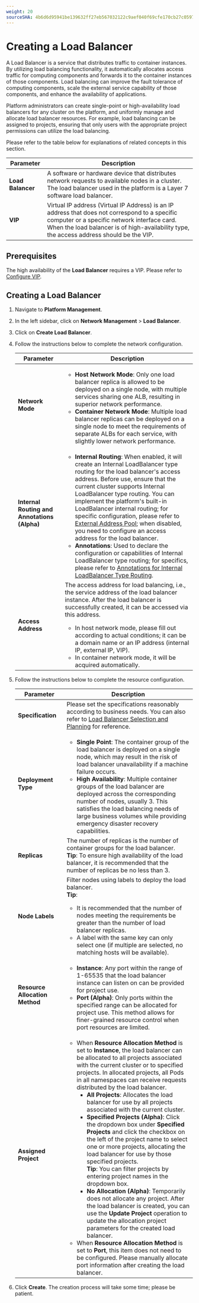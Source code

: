 ```yaml
---
weight: 20
sourceSHA: 4b6d6d95941be139632ff27eb567032122c9aef040f69cfe170cb27c0597def5
---
```


# Creating a Load Balancer

A Load Balancer is a service that distributes traffic to container instances. By utilizing load balancing functionality, it automatically allocates access traffic for computing components and forwards it to the container instances of those components. Load balancing can improve the fault tolerance of computing components, scale the external service capability of those components, and enhance the availability of applications.

Platform administrators can create single-point or high-availability load balancers for any cluster on the platform, and uniformly manage and allocate load balancer resources. For example, load balancing can be assigned to projects, ensuring that only users with the appropriate project permissions can utilize the load balancing.

Please refer to the table below for explanations of related concepts in this section.

| Parameter        | Description                                                                                   |
| ---------------- | ------------------------------------------------------------------------------------------- |
| **Load Balancer** | A software or hardware device that distributes network requests to available nodes in a cluster. The load balancer used in the platform is a Layer 7 software load balancer.                                |
| **VIP**          | Virtual IP address (Virtual IP Address) is an IP address that does not correspond to a specific computer or a specific network interface card. When the load balancer is of high-availability type, the access address should be the VIP. |

## Prerequisites

The high availability of the **Load Balancer** requires a VIP. Please refer to [Configure VIP](./vip.mdx).

## Creating a Load Balancer

1. Navigate to **Platform Management**.

2. In the left sidebar, click on **Network Management** > **Load Balancer**.

3. Click on **Create Load Balancer**.

4. Follow the instructions below to complete the network configuration.

   | Parameter                     | Description                                                                                                                                                                                                                                                                                                                                                                                                                                                                                                       |
   | ----------------------------- | ------------------------------------------------------------------------------------------------------------------------------------------------------------------------------------------------------------------------------------------------------------------------------------------------------------------------------------------------------------------------------------------------------------------------------------------------------------------------------------------------------------------- |
   | **Network Mode**              | <ul><li>**Host Network Mode**: Only one load balancer replica is allowed to be deployed on a single node, with multiple services sharing one ALB, resulting in superior network performance.</li><li>**Container Network Mode**: Multiple load balancer replicas can be deployed on a single node to meet the requirements of separate ALBs for each service, with slightly lower network performance.</li></ul>                                                                                           |
   | **Internal Routing and Annotations (Alpha)** | <ul><li>**Internal Routing**: When enabled, it will create an Internal LoadBalancer type routing for the load balancer's access address. Before use, ensure that the current cluster supports Internal LoadBalancer type routing. You can implement the platform's built-in LoadBalancer internal routing; for specific configuration, please refer to [External Address Pool](/networking/metallb/functions/create_metallb.mdx); when disabled, you need to configure an access address for the load balancer.</li><li>**Annotations**: Used to declare the configuration or capabilities of Internal LoadBalancer type routing; for specifics, please refer to [Annotations for Internal LoadBalancer Type Routing](/application/building_application/functions/operation_after_creating/network_communications/service/annotation.mdx).</li></ul> |
   | **Access Address**            | The access address for load balancing, i.e., the service address of the load balancer instance. After the load balancer is successfully created, it can be accessed via this address. <ul><li>In host network mode, please fill out according to actual conditions; it can be a domain name or an IP address (internal IP, external IP, VIP).</li><li>In container network mode, it will be acquired automatically.</li></ul>                                                                                                                                          |

5. Follow the instructions below to complete the resource configuration.

   | Parameter           | Description                                                                                                                                                                                                                                                                                                                                                                                                                                                                           |
   | ------------------- | --------------------------------------------------------------------------------------------------------------------------------------------------------------------------------------------------------------------------------------------------------------------------------------------------------------------------------------------------------------------------------------------------------------------------------------------------------------------------------------- |
   | **Specification**   | Please set the specifications reasonably according to business needs. You can also refer to [Load Balancer Selection and Planning](./selection.mdx) for reference.                                                                                                                                                                                                                                                                                                             |
   | **Deployment Type** | <ul><li>**Single Point**: The container group of the load balancer is deployed on a single node, which may result in the risk of load balancer unavailability if a machine failure occurs.</li><li>**High Availability**: Multiple container groups of the load balancer are deployed across the corresponding number of nodes, usually 3. This satisfies the load balancing needs of large business volumes while providing emergency disaster recovery capabilities.</li></ul>               |
   | **Replicas**        | The number of replicas is the number of container groups for the load balancer.<br />**Tip**: To ensure high availability of the load balancer, it is recommended that the number of replicas be no less than 3.                                                                                                                                                                                                                                                                                                          |
   | **Node Labels**     | Filter nodes using labels to deploy the load balancer.<br />**Tip**: <ul><li>It is recommended that the number of nodes meeting the requirements be greater than the number of load balancer replicas.</li><li>A label with the same key can only select one (if multiple are selected, no matching hosts will be available).</li></ul>                                                                                                                                                             |
   | **Resource Allocation Method** | <ul><li>**Instance**: Any port within the range of 1-65535 that the load balancer instance can listen on can be provided for project use.</li><li>**Port (Alpha)**: Only ports within the specified range can be allocated for project use. This method allows for finer-grained resource control when port resources are limited.</li></ul>                                                                                                                                                |
   | **Assigned Project**  | <ul><li>When **Resource Allocation Method** is set to **Instance**, the load balancer can be allocated to all projects associated with the current cluster or to specified projects. In allocated projects, all Pods in all namespaces can receive requests distributed by the load balancer. <ul><li>**All Projects**: Allocates the load balancer for use by all projects associated with the current cluster.</li><li>**Specified Projects (Alpha)**: Click the dropdown box under **Specified Projects** and click the checkbox on the left of the project name to select one or more projects, allocating the load balancer for use by those specified projects.<br />**Tip**: You can filter projects by entering project names in the dropdown box.</li><li>**No Allocation (Alpha)**: Temporarily does not allocate any project. After the load balancer is created, you can use the **Update Project** operation to update the allocation project parameters for the created load balancer.</li></ul></li><li>When **Resource Allocation Method** is set to **Port**, this item does not need to be configured. Please manually allocate port information after creating the load balancer.</li></ul> |

6. Click **Create**. The creation process will take some time; please be patient.
